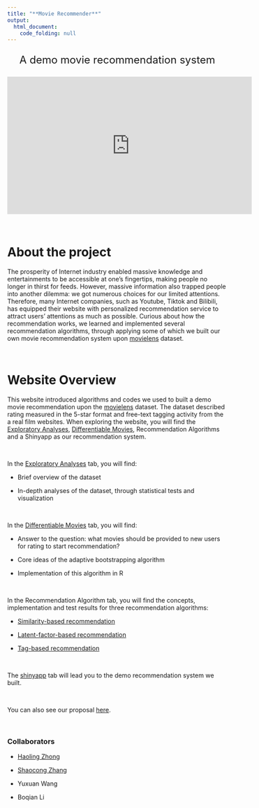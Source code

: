 ```yaml
---
title: "**Movie Recommender**"
output: 
  html_document:
    code_folding: null
---
```


<style type="text/css">

h1.title {
  font-size: 38px;
  color: Black;
  text-align: center;
}

h4.author { /* Header 4 - and the author and data headers use this too  */
    font-size: 18px;
  font-family: "Times New Roman", Times, serif;
  color: DarkRed;
  text-align: center;
}

</style>

<center>
<font size = "5">

A demo movie recommendation system

</font>
</center>



</style>

<center>

<iframe width="560" height="315" src="https://www.youtube.com/embed/6vIq99VgxkE" frameborder="0" allowfullscreen></iframe>

</font>
</center>

 
$\quad$
$\quad$
 
# About the project

The prosperity of Internet industry enabled massive knowledge and entertainments to be accessible at one's fingertips, making people no longer in thirst for feeds. However, massive information also trapped people into another dilemma: we got numerous choices for our limited attentions. Therefore, many Internet companies, such as Youtube, Tiktok and Bilibili, has equipped their website with personalized recommendation service to attract users' attentions as much as possible. Curious about how the recommendation works, we learned and implemented several recommendation algorithms, through applying some of which we built our own movie recommendation system upon [movielens](https://grouplens.org/datasets/movielens/latest/) dataset.


$\quad$
$\quad$

# Website Overview

This website introduced algorithms and codes we used to built a demo movie recommendation upon the [movielens](https://grouplens.org/datasets/movielens/latest/) dataset. The dataset described rating measured in the 5-star format and free-text tagging activity from the a real film websites. When exploring the website, you will find the [Exploratory Analyses](EDA.html), [Differentiable Movies](tree-based-bootstraping.html), Recommendation Algorithms and a Shinyapp as our recommendation system.

$\quad$

In the [Exploratory Analyses](EDA.html) tab, you will find:

- Brief overview of the dataset

- In-depth analyses of the dataset, through statistical tests and visualization

$\quad$

In the [Differentiable Movies](tree-based-bootstraping.html) tab, you will find:

- Answer to the question: what movies should be provided to new users for rating to start recommendation?

- Core ideas of the adaptive bootstrapping algorithm

- Implementation of this algorithm in R

$\quad$  

In the Recommendation Algorithm tab, you will find the concepts, implementation and test results for three recommendation algorithms:

- [Similarity-based recommendation](user_similarity.html)

- [Latent-factor-based recommendation](SVD.html)

- [Tag-based recommendation](tag_system_recommendation.html)

$\quad$

The [shinyapp](https://hzhong.shinyapps.io/movierecommender/) tab will lead you to the demo recommendation system we built.

&nbsp;

You can also see our  proposal [here](Proposal.html).

$\quad$
$\quad$

### Collaborators

- [Haoling Zhong](https://haolinzhong.github.io/)

- [Shaocong Zhang](https://shaocongz.github.io/)

- Yuxuan Wang

- Boqian Li 

